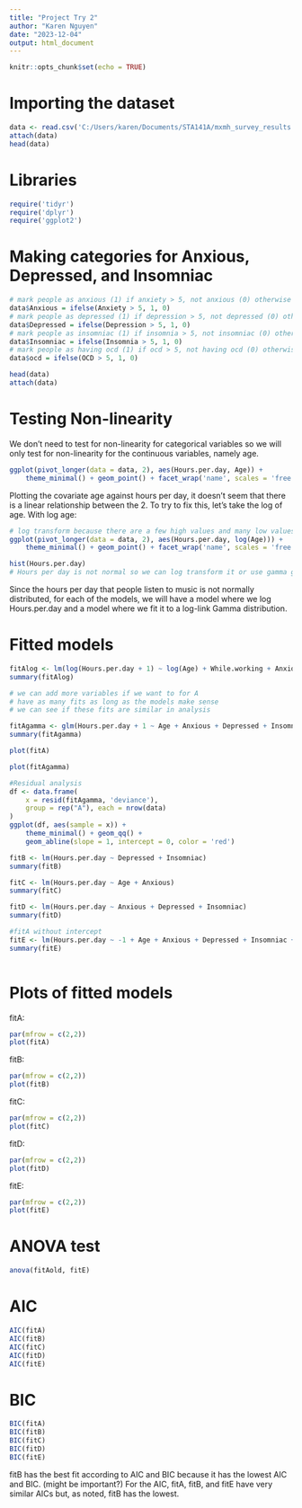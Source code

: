 ---
title: "Project Try 2"
author: "Karen Nguyen"
date: "2023-12-04"
output: html_document
---

```{r setup, include=FALSE}
knitr::opts_chunk$set(echo = TRUE)
```

# Importing the dataset

```{r}
data <- read.csv('C:/Users/karen/Documents/STA141A/mxmh_survey_results.csv')
attach(data)
head(data)
```

# Libraries

```{r}
require('tidyr')
require('dplyr')
require('ggplot2')
```

# Making categories for Anxious, Depressed, and Insomniac
```{r}
# mark people as anxious (1) if anxiety > 5, not anxious (0) otherwise
data$Anxious = ifelse(Anxiety > 5, 1, 0)
# mark people as depressed (1) if depression > 5, not depressed (0) otherwise
data$Depressed = ifelse(Depression > 5, 1, 0)
# mark people as insomniac (1) if insomnia > 5, not insomniac (0) otherwise
data$Insomniac = ifelse(Insomnia > 5, 1, 0)
# mark people as having ocd (1) if ocd > 5, not having ocd (0) otherwise
data$ocd = ifelse(OCD > 5, 1, 0)

head(data)
attach(data)
```
# Testing Non-linearity

We don't need to test for non-linearity for categorical variables so we will only test for non-linearity for the continuous variables, namely age.
```{r}
ggplot(pivot_longer(data = data, 2), aes(Hours.per.day, Age)) + 
    theme_minimal() + geom_point() + facet_wrap('name', scales = 'free')
```
Plotting the covariate age against hours per day, it doesn't seem that there is a linear relationship between the 2.
To try to fix this, let's take the log of age.
With log age:
```{r}
# log transform because there are a few high values and many low values
ggplot(pivot_longer(data = data, 2), aes(Hours.per.day, log(Age))) + 
    theme_minimal() + geom_point() + facet_wrap('name', scales = 'free')
```
```{r}
hist(Hours.per.day)
# Hours per day is not normal so we can log transform it or use gamma glm
```
Since the hours per day that people listen to music is not normally distributed, for each of the models, we will have a model where we log Hours.per.day and a model where we fit it to a log-link Gamma distribution.

# Fitted models

```{r}
fitAlog <- lm(log(Hours.per.day + 1) ~ log(Age) + While.working + Anxious + Depressed + Insomniac + ocd + Music.effects)
summary(fitAlog)

# we can add more variables if we want to for A
# have as many fits as long as the models make sense 
# we can see if these fits are similar in analysis

fitAgamma <- glm(Hours.per.day + 1 ~ Age + Anxious + Depressed + Insomniac + Music.effects, family = Gamma (link = 'log'))
summary(fitAgamma)
```

```{r}
plot(fitA)
```

```{r}
plot(fitAgamma)
```

```{r}
#Residual analysis
df <- data.frame(
    x = resid(fitAgamma, 'deviance'),
    group = rep("A"), each = nrow(data)
)
ggplot(df, aes(sample = x)) + 
    theme_minimal() + geom_qq() + 
    geom_abline(slope = 1, intercept = 0, color = 'red')
```


```{r}
fitB <- lm(Hours.per.day ~ Depressed + Insomniac)
summary(fitB)
```

```{r}
fitC <- lm(Hours.per.day ~ Age + Anxious)
summary(fitC)
```

```{r}
fitD <- lm(Hours.per.day ~ Anxious + Depressed + Insomniac)
summary(fitD)
```

```{r}
#fitA without intercept
fitE <- lm(Hours.per.day ~ -1 + Age + Anxious + Depressed + Insomniac + Music.effects)
summary(fitE)
 

```

# Plots of fitted models



fitA:
```{r}
par(mfrow = c(2,2))
plot(fitA)
```

fitB:
```{r}
par(mfrow = c(2,2))
plot(fitB)
```

fitC:
```{r}
par(mfrow = c(2,2))
plot(fitC)
```

fitD:
```{r}
par(mfrow = c(2,2))
plot(fitD)
```

fitE:
```{r}
par(mfrow = c(2,2))
plot(fitE)
```


# ANOVA test
```{r}
anova(fitAold, fitE)
```
# AIC
```{r}
AIC(fitA)
AIC(fitB)
AIC(fitC)
AIC(fitD)
AIC(fitE)
```
# BIC
```{r}
BIC(fitA)
BIC(fitB)
BIC(fitC)
BIC(fitD)
BIC(fitE)
```
fitB has the best fit according to AIC and BIC because it has the lowest AIC and BIC.
(might be important?)
For the AIC, fitA, fitB, and fitE have very similar AICs but, as noted, fitB has the lowest.

